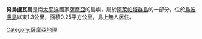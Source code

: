 {{Unreferenced| time=2017-01-17}}
'''努烏盧瓦島'''是南[[太平洋|太平洋]]國家[[薩摩亞|薩摩亞]]的島嶼，屬於[[阿萊帕塔群島|阿萊帕塔群島]]的一部分，位於[[烏波盧島|烏波盧島]]以東1.3公里，面積0.25平方公里，島上無人居住。

{{coord|14.0728|S|171.4106|W|type:isle_region:WS|display=title}}

{{地理小作品}}
{{Samoa-stub}}
{{薩摩亞島嶼}}

[[Category:薩摩亞地理|Category:薩摩亞地理]]